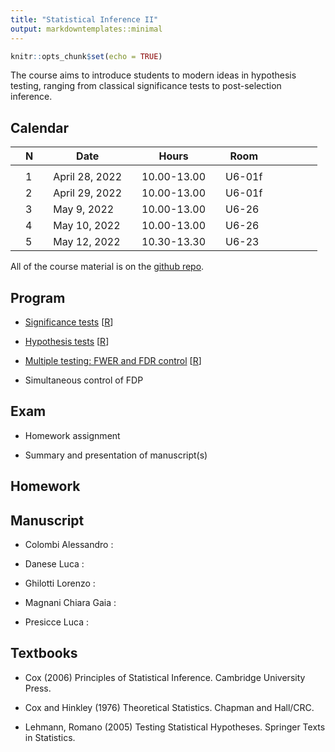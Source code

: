```yaml
---
title: "Statistical Inference II"
output: markdowntemplates::minimal
---
```


```r
knitr::opts_chunk$set(echo = TRUE)
```

The course aims to introduce students to modern ideas in hypothesis testing, ranging from classical significance tests to post-selection inference.


## Calendar

|| N || Date || Hours || Room || 
|-|-|-|-|-|-|-|-|-|-|-|-|-|
||  || ||  ||  || || || ||
|| 1 || April 28, 2022 || 10.00-13.00 || U6-01f ||
|| 2 || April 29, 2022 || 10.00-13.00 || U6-01f ||
|| 3 || May 9, 2022 || 10.00-13.00 || U6-26 ||
|| 4 || May 10, 2022 || 10.00-13.00 || U6-26  ||
|| 5 || May 12, 2022 || 10.30-13.30 || U6-23 ||


All of the course material is on the 
[github repo](https://github.com/aldosolari/SI2).


<!-- ## Program and resources -->

## Program

* [Significance tests](docs/slides/significancetest.pdf) [[R](https://github.com/aldosolari/SI2/blob/master/docs/code/significancetest.R)]

* [Hypothesis tests](docs/slides/hypothesistest.pdf) [[R](https://github.com/aldosolari/SI2/blob/master/docs/code/hypothesistest.R)]

* [Multiple testing: FWER and FDR control](docs/slides/multipletest.pdf) [[R](https://github.com/aldosolari/SI2/blob/master/docs/code/multipletest.R)]

* Simultaneous control of FDP

<!-- ## Datasets -->

## Exam

* Homework assignment

* Summary and presentation of manuscript(s)

## Homework


## Manuscript

* Colombi Alessandro :

* Danese Luca :

* Ghilotti Lorenzo :

* Magnani Chiara Gaia :

* Presicce Luca :


## Textbooks

* Cox (2006) Principles of Statistical Inference. Cambridge University Press.

* Cox and Hinkley (1976) Theoretical Statistics. Chapman and Hall/CRC.

<!-- * Davison (2003) Statistical Models. Cambridge University Press. -->

* Lehmann, Romano (2005) Testing Statistical Hypotheses. Springer Texts in Statistics.

